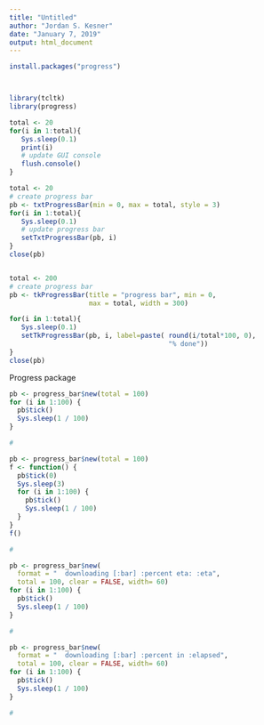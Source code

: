 ```yaml
---
title: "Untitled"
author: "Jordan S. Kesner"
date: "January 7, 2019"
output: html_document
---
```



```r

install.packages("progress")



library(tcltk)
library(progress)


```



```r
total <- 20
for(i in 1:total){
   Sys.sleep(0.1)
   print(i)
   # update GUI console
   flush.console()                          
}
```




```r


total <- 20
# create progress bar
pb <- txtProgressBar(min = 0, max = total, style = 3)
for(i in 1:total){
   Sys.sleep(0.1)
   # update progress bar
   setTxtProgressBar(pb, i)
}
close(pb)



```



```r
total <- 200
# create progress bar
pb <- tkProgressBar(title = "progress bar", min = 0,
                    max = total, width = 300)

for(i in 1:total){
   Sys.sleep(0.1)
   setTkProgressBar(pb, i, label=paste( round(i/total*100, 0),
                                        "% done"))
}
close(pb)
```


Progress package
```r



pb <- progress_bar$new(total = 100)
for (i in 1:100) {
  pb$tick()
  Sys.sleep(1 / 100)
}

#

pb <- progress_bar$new(total = 100)
f <- function() {
  pb$tick(0)
  Sys.sleep(3)
  for (i in 1:100) {
    pb$tick()
    Sys.sleep(1 / 100)
  }
}
f()

#

pb <- progress_bar$new(
  format = "  downloading [:bar] :percent eta: :eta",
  total = 100, clear = FALSE, width= 60)
for (i in 1:100) {
  pb$tick()
  Sys.sleep(1 / 100)
}

#

pb <- progress_bar$new(
  format = "  downloading [:bar] :percent in :elapsed",
  total = 100, clear = FALSE, width= 60)
for (i in 1:100) {
  pb$tick()
  Sys.sleep(1 / 100)
}

#

```





